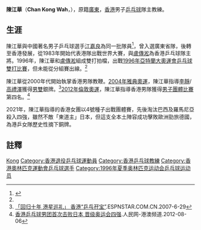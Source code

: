 {{Otheruses|陈江华}}
{{noteTA|G1=Table Tennis}}
{{Infobox 乒乓球|
| playername= 陳江華
| image= 
| imagesize=
| caption =  
| fullname = 
| nicknames =  
| hrank= 第10名（2001年1月）<ref>[http://ittf.com/ittf_ranking/world_ranking_per_name.asp?FormName=Search&FormAction=search&s_vName=Chan+Kong+Wah&s_Gender=M&Siniors=1&U18=&U21=&U15= World ranking Record for CHAN Kong Wah (HKG) ]{{dead link|date=2018年5月 |bot=InternetArchiveBot |fix-attempted=yes }}</ref>
| club =  
| birthdate = {{birth date and age|1961|08|31}}<ref name="Chan Kong Wah">{{Cite web |url=http://www.sports-reference.com/olympics/athletes/ch/chan-kong-wah-1.html |title=Chan Kong Wah |accessdate=2013-04-05 |archive-date=2012-12-13 |archive-url=https://web.archive.org/web/20121213035319/http://www.sports-reference.com/olympics/athletes/ch/chan-kong-wah-1.html |dead-url=no }}</ref>
| birthplace = {{CHN}}[[廣東省|廣東省]]
| nationality = {{CHN-HKG}}
}}

'''陳江華'''（'''Chan Kong Wah'''，{{bd|1961年|8月31日|}}），原籍[[廣東|廣東]]，[[香港|香港]]男子[[乒乓球|乒乓球]]隊主教練。

== 生涯 ==
陳江華與中國著名男子乒乓球選手[[江嘉良|江嘉良]]為同一批隊員<ref>{{Cite web |url=http://v.youku.com/v_show/id_XNTAyMzAwNDA=.html |title=江嘉良 我們的冠軍 |access-date=2013-04-05 |archive-date=2020-05-09 |archive-url=https://web.archive.org/web/20200509221220/https://v.youku.com/v_show/id_XNTAyMzAwNDA=.html |dead-url=no }}</ref>，曾入選廣東省隊，後轉至香港發展，從1983年開始代表港隊出戰世界大賽，與[[盧傳淞|盧傳淞]]為香港乒乓球隊主將。1996年，陳江華和[[盧傳淞|盧傳淞]]組成雙打拍檔，出戰[[1996年夏季奧林匹克運動會乒乓球比賽－男子雙打|1996年亞特蘭大奧運會乒乓球雙打比賽]]，但未能從分組賽出線。<ref name="Chan Kong Wah"/>

陳江華從2000年代開始執掌香港男隊教鞭。[[2004年雅典奧運|2004年雅典奧運]]，陳江華指導[[李靜　(乒乓球運動員)|李靜]]/[[高禮澤|高禮澤]]獲得[[2004年夏季奧林匹克運動會乒乓球比賽－男子雙打|男雙]]銀牌。<ref>[http://www.espnstar.com.cn/pub/2007/0629/34164.htm 「回归十年 港星巡礼」 香港“乒乓孖宝”].ESPNSTAR.COM.CN.2007-6-29</ref>[[2012年倫敦奧運|2012年倫敦奧運]]，陳江華指導香港男隊獲得[[2012年夏季奧林匹克運動會乒乓球比賽－男子團體|男子團體比賽]]第四名。<ref>[http://www.chinadaily.com.cn/micro-reading/dzh/2012-08-06/content_6644692.html 香港乒乓球男团首次击败日本 晋级奥运会四强]{{Dead link|date=2018年8月 |bot=InternetArchiveBot |fix-attempted=yes }}.人民网-港澳频道.2012-08-06</ref>

2021年，陳江華指導的香港女團以4號種子出戰團體賽，先後淘汰巴西及羅馬尼亞殺入四強，雖然不敵「東道主」日本，但這支全本土陣容成功擊敗歐洲勁旅德國，為港乒女隊歷史性摘下銅牌。

== 註釋 ==
{{reflist}}

{{香港乒乓球}}

{{Authority control}}
{{DEFAULTSORT:Chan}}
[[Category:陳姓|Kong]]
[[Category:香港退役乒乓球運動員|Category:香港退役乒乓球運動員]]
[[Category:香港乒乓球教練|Category:香港乒乓球教練]]
[[Category:香港奧林匹克運動會乒乓球選手|Category:香港奧林匹克運動會乒乓球選手]]
[[Category:1996年夏季奥林匹克运动会乒乓球运动员|Category:1996年夏季奥林匹克运动会乒乓球运动员]]